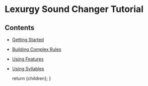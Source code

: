 
# Lexurgy Sound Changer Tutorial

## Contents

- [Getting Started](/sc/docs/tutorial/basics)
- [Building Complex Rules](/sc/docs/tutorial/controlflow)
- [Using Features](/sc/docs/tutorial/features)
- [Using Syllables](/sc/docs/tutorial/syllables)

  return <MdxLayout>{children}</MdxLayout>;
}
